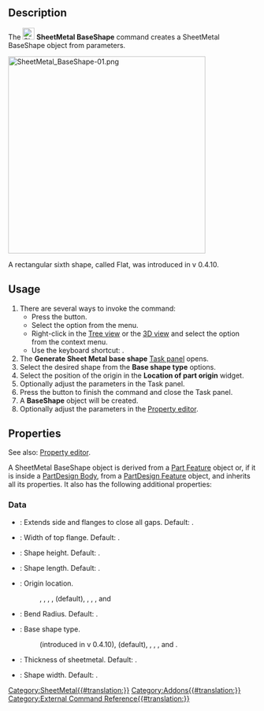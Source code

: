 {{UnfinishedDocu}}
<languages/>
<translate>

<!--T:1-->
{{Docnav
|[[SheetMetal_Forming|Forming]]
|
|[[SheetMetal_Workbench|SheetMetal]]
|IconL=SheetMetal_Forming.svg
|IconR=
|IconC=Sheetmetal_workbench_icon.svg
}}

<!--T:2-->
{{GuiCommand
|Name=SheetMetal BaseShape
|MenuLocation=SheetMetal → Add base shape
|Workbenches=[[SheetMetal_Workbench|SheetMetal]]
|Version=0.3.10
|Shortcut={{KEY|H}}
}}

==Description== <!--T:3-->

<!--T:4-->
The [[Image:SheetMetal_BaseShape.svg|24px]] '''SheetMetal BaseShape''' command creates a SheetMetal BaseShape object from parameters.

</translate>
[[Image:SheetMetal_BaseShape-01.png|400px]]
<translate>

<!--T:5-->
{{Caption|The five available BaseShapes: L-shape, U-shape, Tub, Hat, and Box}}

<!--T:17-->
A rectangular sixth shape, called Flat, was introduced in v 0.4.10.

==Usage== <!--T:6-->

<!--T:7-->
# There are several ways to invoke the command:
#* Press the {{Button|[[Image:SheetMetal_BaseShape.svg|16px]] [[SheetMetal_BaseShape|Add base shape]]}} button.
#* Select the {{MenuCommand|SheetMetal → [[Image:SheetMetal_BaseShape.svg|16px]] Add base shape}} option from the menu.
#* Right-click in the [[Tree_view|Tree view]] or the [[3D_view|3D view]] and select the {{MenuCommand|SheetMetal → [[Image:SheetMetal_BaseShape.svg|16px]] Add base shape}} option from the context menu.
#* Use the keyboard shortcut: {{KEY|H}}.
# The '''Generate Sheet Metal base shape''' [[Task_panel|Task panel]] opens.
# Select the desired shape from the '''Base shape type''' options.
# Select the position of the origin in the '''Location of part origin''' widget.
# Optionally adjust the parameters in the Task panel.
# Press the {{Button|OK}} button to finish the command and close the Task panel.
# A '''BaseShape''' object will be created.
# Optionally adjust the parameters in the [[Property_editor|Property editor]].

==Properties== <!--T:8-->

<!--T:9-->
See also: [[Property_editor|Property editor]].

<!--T:10-->
A SheetMetal BaseShape object is derived from a [[Part_Feature|Part Feature]] object or, if it is inside a [[PartDesign_Body|PartDesign Body]], from a [[PartDesign_Feature|PartDesign Feature]] object, and inherits all its properties. It also has the following additional properties:

===Data=== <!--T:11-->

<!--T:14-->
{{Properties_Title|Parameters}}

<!--T:15-->
* {{PropertyData|fill Gaps|Bool}}: Extends side and flanges to close all gaps. Default: {{TRUE}}.
* {{PropertyData|flangeWidth|Length}}: Width of top flange. Default: {{Value|5,00 mm}}.
* {{PropertyData|height|Length}}: Shape height. Default: {{Value|10,00 mm}}.
* {{PropertyData|length|Length}}: Shape length. Default: {{Value|30,00 mm}}.
* {{PropertyData|origin Loc|Enumeration}}: Origin location.
*:  {{Value|-X,-Y}},  {{Value|-X,0}}, {{Value|-X,+Y}},  {{Value|0,-Y}}, {{Value|0,0}} (default),  {{Value|0,+Y}}, {{Value|+X,-Y}},  {{Value|+X,0}}, and {{Value|+X,+Y}}
* {{PropertyData|radius|Length}}: Bend Radius. Default: {{Value|1,00 mm}}.
* {{PropertyData|shape Type|Enumeration}}: Base shape type.
*: {{Value|Flat}} (introduced in v 0.4.10), {{Value|L-Shape}} (default), {{Value|U-Shape}}, {{Value|Tub}}, {{Value|Hat}}, and {{Value|Box}}.
* {{PropertyData|thickness|Length}}: Thickness of sheetmetal. Default: {{Value|1,00 mm}}.
* {{PropertyData|width|Length}}: Shape width. Default: {{Value|20,00 mm}}.


<!--T:16-->
{{Docnav
|[[SheetMetal_Forming|Forming]]
|
|[[SheetMetal_Workbench|SheetMetal]]
|IconL=SheetMetal_Forming.svg
|IconR=
|IconC=Sheetmetal_workbench_icon.svg
}}

</translate>
[[Category:SheetMetal{{#translation:}}]]
[[Category:Addons{{#translation:}}]]
[[Category:External Command Reference{{#translation:}}]]